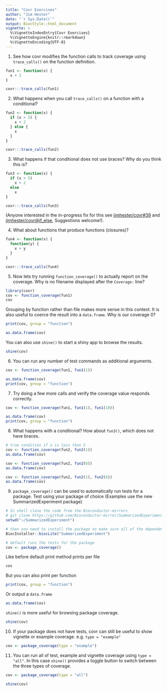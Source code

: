 ```yaml
---
title: "Covr Exercises"
author: "Jim Hester"
date: "`r Sys.Date()`"
output: BiocStyle::html_document
vignette: >
  %\VignetteIndexEntry{Covr Exercises}
  %\VignetteEngine{knitr::rmarkdown}
  %\VignetteEncoding{UTF-8}
---
```


1. See how covr modifies the function calls to track coverage using `trace_calls()` on the function definition.
```r
fun1 <- function(x) {
  x + 1
}

covr:::trace_calls(fun1)
```

2. What happens when you call `trace_calls()` on a function with a conditional?
```r
fun2 <- function(x) {
  if (x > 5) {
    x + 2
  } else {
    x
  }
}

covr:::trace_calls(fun2)
```

3. What happens if that conditional does not use braces?  Why do you think this is?
```r
fun3 <- function(x) {
  if (x > 5)
    x + 2
  else
    x
}

covr:::trace_calls(fun3)
```

(Anyone interested in the in-progress fix for this see
[jimhester/covr#39](https://github.com/jimhester/covr/issues/39) and
[jimhester/covr@if_else](https://github.com/jimhester/covr/tree/if_else),
Suggestions welcome!).

4. What about functions that produce functions (closures)?
```r
fun4 <- function(x) {
  function(y) {
    x + y
  }
}

covr:::trace_calls(fun4)
```

5. Now lets try running `function_coverage()` to actually report on the
coverage.  Why is no filename displayed after the `Coverage:` line?

```r
library(covr)
cov <- function_coverage(fun1)
cov
```

Grouping by function rather than file makes more sense in this context.  It is
also useful to coerce the result into a `data.frame`.  Why is our coverage 0?
```r
print(cov, group = "function")

as.data.frame(cov)
```

You can also use `shine()` to start a shiny app to browse the results.
```r
shine(cov)
```

6. You can run any number of test commands as additional arguments.
```r
cov <- function_coverage(fun1, fun1(1))

as.data.frame(cov)
print(cov, group = "function")
```

7. Try doing a few more calls and verify the coverage value responds correctly.
```r
cov <- function_coverage(fun1, fun1(1), fun1(10))

as.data.frame(cov)
print(cov, group = "function")
```

8. What happens with a conditional? How about `fun3()`, which does not have braces.
```r
# true condition if x is less than 5
cov <- function_coverage(fun2, fun2(1))
as.data.frame(cov)

cov <- function_coverage(fun2, fun2(6))
as.data.frame(cov)

cov <- function_coverage(fun2, fun2(1), fun2(6))
as.data.frame(cov)
```

9. `package_coverage()` can be used to automatically run tests for a package.  Test using your package of choice (Examples use the new SummarizedExperiment package)
```r
# In shell clone the code from the Bioconductor-mirrors
# git clone https://github.com/Bioconductor-mirror/SummarizedExperiment.git
setwd("~/SummarizedExperiment")

# then you need to install the package to make sure all of the dependencies are installed
BiocInstaller::biocLite("SummarizedExperiment")

# default runs the tests for the package
cov <- package_coverage()
```

Like before default print method prints per file
```r
cov
```

But you can also print per function
```r
print(cov, group = "function")
```

Or output a `data.frame`
```r
as.data.frame(cov)
```

`shine()` is more useful for browsing package coverage.
```r
shine(cov)
```

10. If your package does not have tests, covr can still be useful to show
vignette or example coverage. e.g. `type = "example"`
```r
cov <- package_coverage(type = "example")
```

11. You can run all of test, example and vignette coverage using `type =
"all"`.  In this case `shine()` provides a toggle button to switch between the
three types of coverage.
```r
cov <- package_coverage(type = "all")

shine(cov)
```
